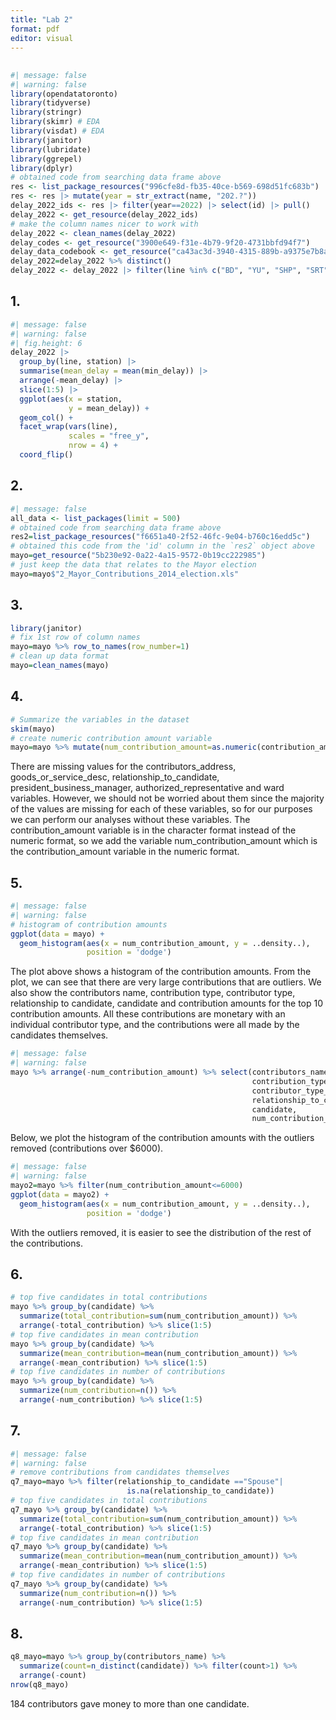 ```yaml
---
title: "Lab 2"
format: pdf
editor: visual
---
```


## 

```r
#| message: false
#| warning: false
library(opendatatoronto)
library(tidyverse)
library(stringr)
library(skimr) # EDA
library(visdat) # EDA
library(janitor)
library(lubridate)
library(ggrepel)
library(dplyr)
# obtained code from searching data frame above
res <- list_package_resources("996cfe8d-fb35-40ce-b569-698d51fc683b") 
res <- res |> mutate(year = str_extract(name, "202.?"))
delay_2022_ids <- res |> filter(year==2022) |> select(id) |> pull()
delay_2022 <- get_resource(delay_2022_ids)
# make the column names nicer to work with
delay_2022 <- clean_names(delay_2022)
delay_codes <- get_resource("3900e649-f31e-4b79-9f20-4731bbfd94f7")
delay_data_codebook <- get_resource("ca43ac3d-3940-4315-889b-a9375e7b8aa4")
delay_2022=delay_2022 %>% distinct()
delay_2022 <- delay_2022 |> filter(line %in% c("BD", "YU", "SHP", "SRT"))
```

## 1.

```r
#| message: false
#| warning: false
#| fig.height: 6
delay_2022 |>
  group_by(line, station) |>
  summarise(mean_delay = mean(min_delay)) |>
  arrange(-mean_delay) |>
  slice(1:5) |>
  ggplot(aes(x = station,
             y = mean_delay)) +
  geom_col() + 
  facet_wrap(vars(line), 
             scales = "free_y",
             nrow = 4) +
  coord_flip()
```

## 2.

```r
#| message: false
all_data <- list_packages(limit = 500)
# obtained code from searching data frame above
res2=list_package_resources("f6651a40-2f52-46fc-9e04-b760c16edd5c")
# obtained this code from the 'id' column in the `res2` object above
mayo=get_resource("5b230e92-0a22-4a15-9572-0b19cc222985")
# just keep the data that relates to the Mayor election
mayo=mayo$"2_Mayor_Contributions_2014_election.xls"
```

## 3.

```r
library(janitor)
# fix 1st row of column names
mayo=mayo %>% row_to_names(row_number=1)
# clean up data format
mayo=clean_names(mayo)
```

## 4.

```r
# Summarize the variables in the dataset
skim(mayo)
# create numeric contribution amount variable
mayo=mayo %>% mutate(num_contribution_amount=as.numeric(contribution_amount))
```

There are missing values for the contributors_address, goods_or_service_desc, relationship_to_candidate, president_business_manager, authorized_representative and ward variables. However, we should not be worried about them since the majority of the values are missing for each of these variables, so for our purposes we can perform our analyses without these variables. The contribution_amount variable is in the character format instead of the numeric format, so we add the variable num_contribution_amount which is the contribution_amount variable in the numeric format.

## 5.

```r
#| message: false
#| warning: false
# histogram of contribution amounts
ggplot(data = mayo) + 
  geom_histogram(aes(x = num_contribution_amount, y = ..density..), 
                 position = 'dodge') 

```

The plot above shows a histogram of the contribution amounts. From the plot, we can see that there are very large contributions that are outliers. We also show the contributors name, contribution type, contributor type, relationship to candidate, candidate and contribution amounts for the top 10 contribution amounts. All these contributions are monetary with an individual contributor type, and the contributions were all made by the candidates themselves.

```r
#| message: false
#| warning: false
mayo %>% arrange(-num_contribution_amount) %>% select(contributors_name,
                                                      contribution_type_desc,
                                                      contributor_type_desc,
                                                      relationship_to_candidate,
                                                      candidate,
                                                      num_contribution_amount)
```

Below, we plot the histogram of the contribution amounts with the outliers removed (contributions over \$6000).

```r
#| message: false
#| warning: false
mayo2=mayo %>% filter(num_contribution_amount<=6000)
ggplot(data = mayo2) + 
  geom_histogram(aes(x = num_contribution_amount, y = ..density..), 
                 position = 'dodge') 
```

With the outliers removed, it is easier to see the distribution of the rest of the contributions.

## 6.

```r
# top five candidates in total contributions
mayo %>% group_by(candidate) %>% 
  summarize(total_contribution=sum(num_contribution_amount)) %>% 
  arrange(-total_contribution) %>% slice(1:5)
# top five candidates in mean contribution
mayo %>% group_by(candidate) %>% 
  summarize(mean_contribution=mean(num_contribution_amount)) %>% 
  arrange(-mean_contribution) %>% slice(1:5)
# top five candidates in number of contributions
mayo %>% group_by(candidate) %>% 
  summarize(num_contribution=n()) %>% 
  arrange(-num_contribution) %>% slice(1:5)
```

## 7.

```r
#| message: false
#| warning: false
# remove contributions from candidates themselves
q7_mayo=mayo %>% filter(relationship_to_candidate =="Spouse"|
                          is.na(relationship_to_candidate))
# top five candidates in total contributions
q7_mayo %>% group_by(candidate) %>% 
  summarize(total_contribution=sum(num_contribution_amount)) %>% 
  arrange(-total_contribution) %>% slice(1:5)
# top five candidates in mean contribution
q7_mayo %>% group_by(candidate) %>% 
  summarize(mean_contribution=mean(num_contribution_amount)) %>% 
  arrange(-mean_contribution) %>% slice(1:5)
# top five candidates in number of contributions
q7_mayo %>% group_by(candidate) %>% 
  summarize(num_contribution=n()) %>% 
  arrange(-num_contribution) %>% slice(1:5)
```

## 8.

```r
q8_mayo=mayo %>% group_by(contributors_name) %>% 
  summarize(count=n_distinct(candidate)) %>% filter(count>1) %>% 
  arrange(-count)
nrow(q8_mayo)
```

184 contributors gave money to more than one candidate.
